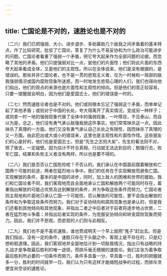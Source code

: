 ```yaml
---
---
---
```

title: 亡国论是不对的，速胜论也是不对的
---




（二六）我们已把强弱、大小、进步退步、多助寡助几个敌我之间矛盾着的基本特点，作了比较研究，批驳了亡国论，答复了为什么不易妥协和为什么政治可能进步的问题。亡国论者看重了强弱一个矛盾，把它夸大起来作为全部问题的论据，而忽略了其他的矛盾。他们只提强弱对比一点，是他们的片面性；他们将此片面的东西夸大起来看成全体，又是他们的主观性。所以在全体说来，他们是没有根据的，是错误的。那些并非亡国论者，也不是一贯的悲观主义者，仅为一时候和一局部的敌我强弱情况或国内腐败现象所迷惑，而一时地发生悲观心理的人们，我们也得向他们指出，他们的观点的来源也是片面性和主观性的倾向。但是他们的改正较容易，只要一提醒就会明白，因为他们是爱国志士，他们的错误是一时的。

（二七）然而速胜论者也是不对的。他们或则根本忘记了强弱这个矛盾，而单单记起了其他矛盾；或则对于中国的长处，夸大得离开了真实情况，变成另一种样子；或则拿一时一地的强弱现象代替了全体中的强弱现象，一叶障目，不见泰山，而自以为是。总之，他们没有勇气承认敌强我弱这件事实。他们常常抹杀这一点，因此抹杀了真理的一方面。他们又没有勇气承认自己长处之有限性，因而抹杀了真理的又一方面。由此犯出或大或小的错误来，这里也是主观性和片面性作怪。这些朋友们的心是好的，他们也是爱国志士。但是“先生之志则大矣”，先生的看法则不对，照了做去，一定碰壁。因为估计不符合真相，行动就无法达到目的；勉强行去，败军亡国，结果和失败主义者没有两样。所以也是要不得的。

（二八）我们是否否认亡国危险呢？不否认的。我们承认在中国面前摆着解放和亡国两个可能的前途，两者在猛烈地斗争中。我们的任务在于实现解放而避免亡国。实现解放的条件，基本的是中国的进步，同时，加上敌人的困难和世界的援助。我们和亡国论者不同，我们客观地而且全面地承认亡国和解放两个可能同时存在，着重指出解放的可能占优势及达到解放的条件，并为争取这些条件而努力。亡国论者则主观地和片面地只承认亡国一个可能性，否认解放的可能性，更不会指出解放的条件和为争取这些条件而努力。我们对于妥协倾向和腐败现象也是承认的，但是我们还看到其他倾向和其他现象，并指出二者之中后者对于前者将逐步地占优势，二者在猛烈地斗争着；并指出后者实现的条件，为克服妥协倾向和转变腐败现象而努力。因此，我们并不悲观，而悲观的人们则与此相反。

（二九）我们也不是不喜欢速胜，谁也赞成明天一个早上就把“鬼子”赶出去。但是我们指出，没有一定的条件，速胜只存在于头脑之中，客观上是不存在的，只是幻想和假道理。因此，我们客观地并全面地估计到一切敌我情况，指出只有战略的持久战才是争取最后胜利的唯一途径，而排斥毫无根据的速胜论。我们主张为着争取最后胜利所必要的一切条件而努力，条件多具备一分，早具备一日，胜利的把握就多一分，胜利的时间就早一日。我们认为只有这样才能缩短战争的过程，而排斥贪便宜尚空谈的速胜论。